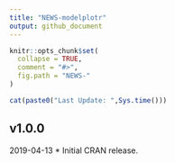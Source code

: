 ```yaml
---
title: "NEWS-modelplotr"
output: github_document
---
```


<!-- NEWS.md is generated from NEWS.Rmd. Please edit that file -->


```r
knitr::opts_chunk$set(
  collapse = TRUE,
  comment = "#>",
  fig.path = "NEWS-"
)
```

```r
cat(paste0("Last Update: ",Sys.time()))
```


## v1.0.0
2019-04-13
* Initial CRAN release.
